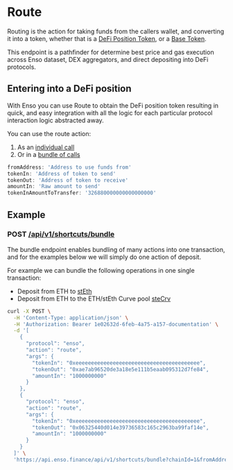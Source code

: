 # Route

Routing is the action for taking funds from the callers wallet, and converting it into a token, whether that is a [DeFi Position Token](../../concepts/tokens/defiTokens.mdx), or a [Base Token](../../concepts/tokens/baseTokens.mdx).

This endpoint is a pathfinder for determine best price and gas execution across Enso dataset, DEX aggregators, and direct depositing into DeFi protocols.

## Entering into a DeFi position

With Enso you can use Route to obtain the DeFi position token resulting in quick, and easy integration with all the logic for each particular protocol interaction logic abstracted away.

You can use the route action:

1. As an [individual call](../../router-api/introduction.mdx)
2. Or in a [bundle of calls](../../bundler-api/introduction.mdx)

```javascript
fromAddress: 'Address to use funds from'
tokenIn: 'Address of token to send'
tokenOut: 'Address of token to receive'
amountIn: 'Raw amount to send'
tokenInAmountToTransfer: '326880000000000000000'
```

## Example

### POST [/api/v1/shortcuts/bundle](../introduction.mdx)

The bundle endpoint enables bundling of many actions into one transaction, and for the examples below we will simply do one action of deposit.

For example we can bundle the following operations in one single transaction:

- Deposit from ETH to [stEth](https://etherscan.io/address/0xae7ab96520de3a18e5e111b5eaab095312d7fe84)
- Deposit from ETH to the ETH/stEth Curve pool [steCrv](https://etherscan.io/address/0x06325440D014e39736583c165C2963BA99fAf14E)

```bash copy
curl -X POST \
  -H 'Content-Type: application/json' \
  -H 'Authorization: Bearer 1e02632d-6feb-4a75-a157-documentation' \
  -d '[
    {
      "protocol": "enso",
      "action": "route",
      "args": {
        "tokenIn": "0xeeeeeeeeeeeeeeeeeeeeeeeeeeeeeeeeeeeeeeee",
        "tokenOut": "0xae7ab96520de3a18e5e111b5eaab095312d7fe84",
        "amountIn": "1000000000"
      }
    },
    {
      "protocol": "enso",
      "action": "route",
      "args": {
        "tokenIn": "0xeeeeeeeeeeeeeeeeeeeeeeeeeeeeeeeeeeeeeeee",
        "tokenOut": "0x06325440d014e39736583c165c2963ba99faf14e",
        "amountIn": "1000000000"
      }
    }
  ]' \
  'https://api.enso.finance/api/v1/shortcuts/bundle?chainId=1&fromAddress=0xd8da6bf26964af9d7eed9e03e53415d37aa96045'

```
